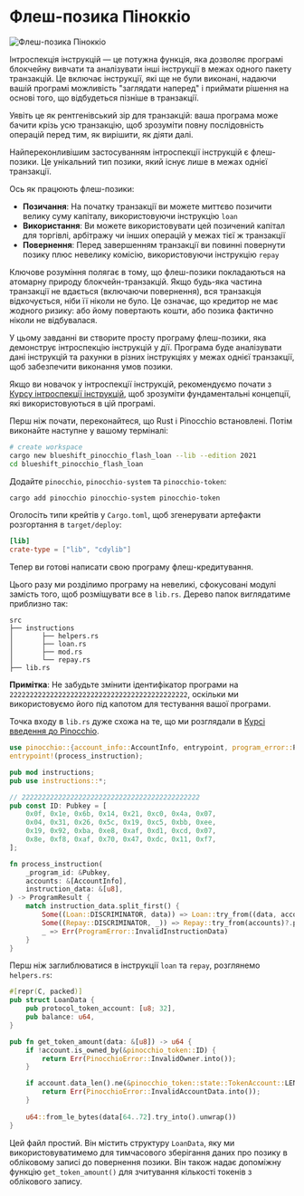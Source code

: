 
# Флеш-позика Піноккіо

![Флеш-позика Піноккіо](/graphics/challenge-banners/pinocchio-flash-loan.png)

Інтроспекція інструкцій — це потужна функція, яка дозволяє програмі блокчейну вивчати та аналізувати інші інструкції в межах одного пакету транзакцій. Це включає інструкції, які ще не були виконані, надаючи вашій програмі можливість "заглядати наперед" і приймати рішення на основі того, що відбудеться пізніше в транзакції.

Уявіть це як рентгенівський зір для транзакцій: ваша програма може бачити крізь усю транзакцію, щоб зрозуміти повну послідовність операцій перед тим, як вирішити, як діяти далі.

Найпереконливішим застосуванням інтроспекції інструкцій є флеш-позики. Це унікальний тип позики, який існує лише в межах однієї транзакції.

Ось як працюють флеш-позики:
- **Позичання**: На початку транзакції ви можете миттєво позичити велику суму капіталу, використовуючи інструкцію `loan`
- **Використання**: Ви можете використовувати цей позичений капітал для торгівлі, арбітражу чи інших операцій у межах тієї ж транзакції
- **Повернення**: Перед завершенням транзакції ви повинні повернути позику плюс невелику комісію, використовуючи інструкцію `repay`

Ключове розуміння полягає в тому, що флеш-позики покладаються на атомарну природу блокчейн-транзакцій. Якщо будь-яка частина транзакції не вдається (включаючи повернення), вся транзакція відкочується, ніби її ніколи не було. Це означає, що кредитор не має жодного ризику: або йому повертають кошти, або позика фактично ніколи не відбувалася.

У цьому завданні ви створите просту програму флеш-позики, яка демонструє інтроспекцію інструкцій у дії. Програма буде аналізувати дані інструкцій та рахунки в різних інструкціях у межах однієї транзакції, щоб забезпечити виконання умов позики.

Якщо ви новачок у інтроспекції інструкцій, рекомендуємо почати з [Курсу інтроспекції інструкцій](/uk/courses/instruction-introspection), щоб зрозуміти фундаментальні концепції, які використовуються в цій програмі.

<ArticleSection name="Installation" id="installation" level="h2" />

Перш ніж почати, переконайтеся, що Rust і Pinocchio встановлені. Потім виконайте наступне у вашому терміналі:

```bash
# create workspace
cargo new blueshift_pinocchio_flash_loan --lib --edition 2021
cd blueshift_pinocchio_flash_loan
```

Додайте `pinocchio`, `pinocchio-system` та `pinocchio-token`:

```bash
cargo add pinocchio pinocchio-system pinocchio-token
```

Оголосіть типи крейтів у `Cargo.toml`, щоб згенерувати артефакти розгортання в `target/deploy`:

```toml
[lib]
crate-type = ["lib", "cdylib"]
```

Тепер ви готові написати свою програму флеш-кредитування.

<ArticleSection name="Template" id="template" level="h2" />

Цього разу ми розділимо програму на невеликі, сфокусовані модулі замість того, щоб розміщувати все в `lib.rs`. Дерево папок виглядатиме приблизно так:

```
src
├── instructions
│       ├── helpers.rs
│       ├── loan.rs
│       ├── mod.rs
│       └── repay.rs
├── lib.rs
```

**Примітка**: Не забудьте змінити ідентифікатор програми на `22222222222222222222222222222222222222222222`, оскільки ми використовуємо його під капотом для тестування вашої програми.

Точка входу в `lib.rs` дуже схожа на те, що ми розглядали в [Курсі введення до Pinocchio](/uk/courses/introduction-to-pinocchio).

```rust
use pinocchio::{account_info::AccountInfo, entrypoint, program_error::ProgramError, pubkey::Pubkey, ProgramResult};
entrypoint!(process_instruction);

pub mod instructions;
pub use instructions::*;

// 22222222222222222222222222222222222222222222
pub const ID: Pubkey = [
    0x0f, 0x1e, 0x6b, 0x14, 0x21, 0xc0, 0x4a, 0x07, 
    0x04, 0x31, 0x26, 0x5c, 0x19, 0xc5, 0xbb, 0xee, 
    0x19, 0x92, 0xba, 0xe8, 0xaf, 0xd1, 0xcd, 0x07, 
    0x8e, 0xf8, 0xaf, 0x70, 0x47, 0xdc, 0x11, 0xf7, 
];

fn process_instruction(
    _program_id: &Pubkey,
    accounts: &[AccountInfo],
    instruction_data: &[u8],
) -> ProgramResult {
    match instruction_data.split_first() {
        Some((Loan::DISCRIMINATOR, data)) => Loan::try_from((data, accounts))?.process(),
        Some((Repay::DISCRIMINATOR, _)) => Repay::try_from(accounts)?.process(),
        _ => Err(ProgramError::InvalidInstructionData)
    }
}
```

<ArticleSection name="Helpers" id="helpers" level="h2" />

Перш ніж заглиблюватися в інструкції `loan` та `repay`, розглянемо `helpers.rs`:

```rust
#[repr(C, packed)]
pub struct LoanData {
    pub protocol_token_account: [u8; 32],
    pub balance: u64,
}

pub fn get_token_amount(data: &[u8]) -> u64 {
    if !account.is_owned_by(&pinocchio_token::ID) {
        return Err(PinocchioError::InvalidOwner.into());
    }

    if account.data_len().ne(&pinocchio_token::state::TokenAccount::LEN) {
        return Err(PinocchioError::InvalidAccountData.into());
    }
    
    u64::from_le_bytes(data[64..72].try_into().unwrap())
}
```

Цей файл простий. Він містить структуру `LoanData`, яку ми використовуватимемо для тимчасового зберігання даних про позику в обліковому записі до повернення позики. Він також надає допоміжну функцію `get_token_amount()` для зчитування кількості токенів з облікового запису.